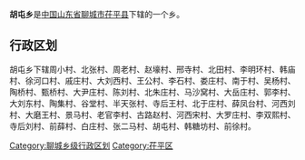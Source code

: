 '''胡屯乡'''是[[中华人民共和国|中国]][[山东省|山东省]][[聊城市|聊城市]][[茌平县|茌平县]]下辖的一个乡。

== 行政区划 ==

胡屯乡下辖周小村、北张村、周老村、赵壕村、邢寺村、北田村、李明环村、韩庙村、徐河口村、戚庄村、大刘西村、王公村、李石村、娄庄村、南于村、吴杨村、陶桥村、甄桥村、大尹庄村、陈刘村、北朱庄村、马沙窝村、大岳庄村、郭李村、大刘东村、陶集村、谷堂村、半天张村、寺后王村、北于庄村、薛凤台村、河西刘村、大磨王村、景马村、老官李村、古路赵村、河西宋村、大罗庄村、李双熙村、寺后刘村、前薛村、白庄村、张二马村、胡屯村、韩糖坊村、前徐村。

{{山东小作品}}
{{茌平县行政区划}}

[[Category:聊城乡级行政区划|Category:聊城乡级行政区划]]
[[Category:茌平区|Category:茌平区]]